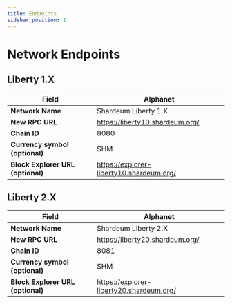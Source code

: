 ```yaml
---
title: Endpoints
sidebar_position: 1
---
```


# Network Endpoints

## Liberty 1.X

| **Field**                         	| **Alphanet**               	
|-----------------------------------	|----------------------------
| **Network Name**                  	| Shardeum Liberty 1.X      	
| **New RPC URL**                   	| https://liberty10.shardeum.org/                   
| **Chain ID**                      	| 8080                        	
| **Currency symbol (optional)**    	| SHM                       	
| **Block Explorer URL (optional)** 	| https://explorer-liberty10.shardeum.org/


<NetworkButton/>

## Liberty 2.X

| **Field**                         	| **Alphanet**               	
|-----------------------------------	|----------------------------
| **Network Name**                  	| Shardeum Liberty 2.X      	
| **New RPC URL**                   	| https://liberty20.shardeum.org/                     
| **Chain ID**                      	| 8081                        	
| **Currency symbol (optional)**    	| SHM                       	
| **Block Explorer URL (optional)** 	| https://explorer-liberty20.shardeum.org/


<NetworkButton0/>
